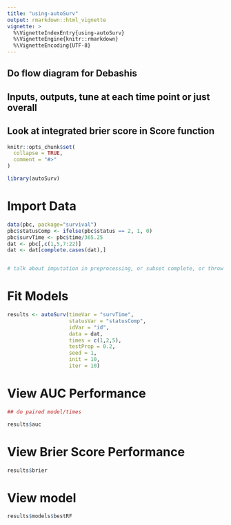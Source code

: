 ```yaml
---
title: "using-autoSurv"
output: rmarkdown::html_vignette
vignette: >
  %\VignetteIndexEntry{using-autoSurv}
  %\VignetteEngine{knitr::rmarkdown}
  %\VignetteEncoding{UTF-8}
---
```


## Do flow diagram for Debashis
## Inputs, outputs, tune at each time point or just overall
## Look at integrated brier score in Score function


```r
knitr::opts_chunk$set(
  collapse = TRUE,
  comment = "#>"
)
```

```r
library(autoSurv)
```

# Import Data

```r
data(pbc, package="survival")
pbc$statusComp <- ifelse(pbc$status == 2, 1, 0)
pbc$survTime <- pbc$time/365.25
dat <- pbc[,c(1,5,7:22)]
dat <- dat[complete.cases(dat),]


# talk about imputation in preprocessing, or subset complete, or throw error if incomplete
```

# Fit Models

```r
results <- autoSurv(timeVar = "survTime", 
                    statusVar = "statusComp", 
                    idVar = "id",
                    data = dat, 
                    times = c(1,2,5), 
                    testProp = 0.2, 
                    seed = 1,
                    init = 10,
                    iter = 10)
```

# View AUC Performance

```r
## do paired model/times

results$auc
```

# View Brier Score Performance

```r
results$brier
```

# View model

```r
results$models$bestRF
```
